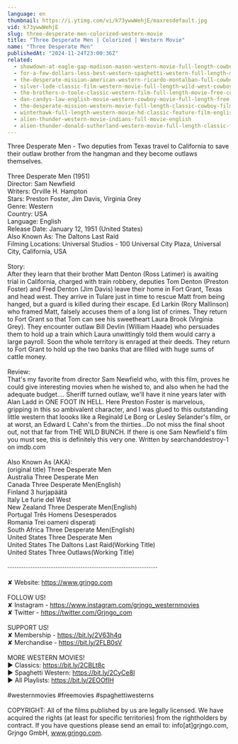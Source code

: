 ```yaml
---
language: en
thumbnail: https://i.ytimg.com/vi/k73ywwWehjE/maxresdefault.jpg
vid: k73ywwWehjE
slug: three-desperate-men-colorized-western-movie
title: "Three Desperate Men | Colorized | Western Movie"
name: "Three Desperate Men"
publishedAt: "2024-11-24T23:00:36Z"
related:
  - showdown-at-eagle-gap-madison-mason-western-movie-full-length-cowboys
  - for-a-few-dollars-less-best-western-spaghetti-western-full-length-movie-wild-west
  - the-desperate-mission-american-western-ricardo-montalban-full-cowboy-movie
  - silver-lode-classic-film-western-movie-full-length-wild-west-cowboy-movies-free-film
  - the-brothers-o-toole-classic-western-film-full-length-movie-free-cowboy-movie-wild-west
  - dan-candys-law-english-movie-western-cowboy-movie-full-length-free-movie-on-youtube
  - the-desperate-mission-western-movie-full-length-classic-cowboy-film-english-watchfree
  - winterhawk-full-length-western-movie-hd-classic-feature-film-english-free-full-westerns
  - alien-thunder-western-movie-indians-full-movie-english
  - alien-thunder-donald-sutherland-western-movie-full-length-classic-feature-film-english
---
```


Three Desperate Men - Two deputies from Texas travel to California to save their outlaw brother from the hangman and they become outlaws themselves.<br />
<br />
Three Desperate Men (1951)<br />
Director: Sam Newfield<br />
Writers: Orville H. Hampton<br />
Stars: Preston Foster, Jim Davis, Virginia Grey<br />
Genre: Western<br />
Country: USA<br />
Language: English<br />
Release Date: January 12, 1951 (United States)<br />
Also Known As: The Daltons Last Raid<br />
Filming Locations: Universal Studios - 100 Universal City Plaza, Universal City, California, USA<br />
<br />
Story:<br />
After they learn that their brother Matt Denton (Ross Latimer) is awaiting trial in California, charged with train robbery, deputies Tom Denton (Preston Foster) and Fred Denton (Jim Davis) leave their home in Fort Grant, Texas and head west. They arrive in Tulare just in time to rescue Matt from being hanged, but a guard is killed during their escape. Ed Larkin (Rory Mallinson) who framed Matt, falsely accuses them of a long list of crimes. They return to Fort Grant so that Tom can see his sweetheart Laura Brook (Virginia Grey). They encounter outlaw Bill Devlin (William Haade) who persuades them to hold up a train which Laura unwittingly told them would carry a large payroll. Soon the whole territory is enraged at their deeds. They return to Fort Grant to hold up the two banks that are filled with huge sums of cattle money.<br />
<br />
Review:<br />
That's my favorite from director Sam Newfield who, with this film, proves he could give interesting movies when he wished to, and also when he had the adequate budget.... Sheriff turned outlaw, we'll have it nine years later with Alan Ladd in ONE FOOT IN HELL. Here Preston Foster is marvelous, gripping in this so ambivalent character, and I was glued to this outstanding little western that loooks like a Reginald Le Borg or Lesley Selander's film, or at worst, an Edward L Cahn's from the thirties...Do not miss the final shoot out, not that far from THE WILD BUNCH. If there is one Sam Newfield's film you must see, this is definitely this very one. Written by searchanddestroy-1 on imdb.com<br />
<br />
Also Known As (AKA):<br />
(original title) Three Desperate Men<br />
Australia Three Desperate Men<br />
Canada Three Desperate Men(English)<br />
Finland 3 hurjapäätä<br />
Italy Le furie del West<br />
New Zealand Three Desperate Men(English)<br />
Portugal Três Homens Desesperados<br />
Romania Trei oameni disperaţi<br />
South Africa Three Desperate Men(English)<br />
United States Three Desperate Men<br />
United States The Daltons Last Raid(Working Title)<br />
United States Three Outlaws(Working Title)<br />
<br />
····················································································<br />
<br />
✘ Website: https://www.grjngo.com<br />
<br />
FOLLOW US!<br />
✘ Instagram - https://www.instagram.com/grjngo_westernmovies<br />
✘ Twitter - https://twitter.com/Grjngo_com<br />
<br />
SUPPORT US!<br />
✘ Membership - https://bit.ly/2V63h4q<br />
✘ Merchandise - https://bit.ly/2FLB0sV<br />
<br />
MORE WESTERN MOVIES! <br />
► Classics: https://bit.ly/2CBLt8c <br />
► Spaghetti Western: https://bit.ly/2CyCe8I <br />
► All Playlists: https://bit.ly/2EOOfIH <br />
<br />
#westernmovies #freemovies #spaghettiwesterns<br />
<br />
COPYRIGHT: All of the films published by us are legally licensed. We have acquired the rights (at least for specific territories) from the rightholders by contract. If you have questions please send an email to: info[at]grjngo.com, Grjngo GmbH, www.grjngo.com.